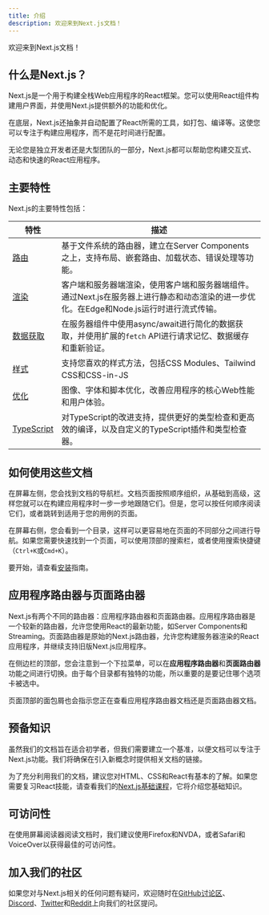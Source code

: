 ```yaml
---
title: 介绍
description: 欢迎来到Next.js文档！
---
```


欢迎来到Next.js文档！

## 什么是Next.js？

Next.js是一个用于构建全栈Web应用程序的React框架。您可以使用React组件构建用户界面，并使用Next.js提供额外的功能和优化。

在底层，Next.js还抽象并自动配置了React所需的工具，如打包、编译等。这使您可以专注于构建应用程序，而不是花时间进行配置。

无论您是独立开发者还是大型团队的一部分，Next.js都可以帮助您构建交互式、动态和快速的React应用程序。

## 主要特性

Next.js的主要特性包括：

| 特性                                                         | 描述                                                         |
| ------------------------------------------------------------ | ------------------------------------------------------------ |
| [路由](/docs/app/building-your-application/routing)          | 基于文件系统的路由器，建立在Server Components之上，支持布局、嵌套路由、加载状态、错误处理等功能。 |
| [渲染](/docs/app/building-your-application/rendering)        | 客户端和服务器端渲染，使用客户端和服务器端组件。通过Next.js在服务器上进行静态和动态渲染的进一步优化。在Edge和Node.js运行时进行流式传输。 |
| [数据获取](/docs/app/building-your-application/data-fetching) | 在服务器组件中使用async/await进行简化的数据获取，并使用扩展的`fetch` API进行请求记忆、数据缓存和重新验证。 |
| [样式](/docs/app/building-your-application/styling)          | 支持您喜欢的样式方法，包括CSS Modules、Tailwind CSS和CSS-in-JS |
| [优化](/docs/app/building-your-application/optimizing)       | 图像、字体和脚本优化，改善应用程序的核心Web性能和用户体验。  |
| [TypeScript](/docs/app/building-your-application/configuring/typescript) | 对TypeScript的改进支持，提供更好的类型检查和更高效的编译，以及自定义的TypeScript插件和类型检查器。 |

## 如何使用这些文档

在屏幕左侧，您会找到文档的导航栏。文档页面按照顺序组织，从基础到高级，这样您就可以在构建应用程序时一步一步地跟随它们。但是，您可以按任何顺序阅读它们，或者跳转到适用于您的用例的页面。

在屏幕右侧，您会看到一个目录，这样可以更容易地在页面的不同部分之间进行导航。如果您需要快速找到一个页面，可以使用顶部的搜索栏，或者使用搜索快捷键（`Ctrl+K`或`Cmd+K`）。

要开始，请查看[安装](/docs/getting-started/installation)指南。

## 应用程序路由器与页面路由器

Next.js有两个不同的路由器：应用程序路由器和页面路由器。应用程序路由器是一个较新的路由器，允许您使用React的最新功能，如Server Components和Streaming。页面路由器是原始的Next.js路由器，允许您构建服务器渲染的React应用程序，并继续支持旧版Next.js应用程序。

在侧边栏的顶部，您会注意到一个下拉菜单，可以在**应用程序路由器**和**页面路由器**功能之间进行切换。由于每个目录都有独特的功能，所以重要的是要记住哪个选项卡被选中。

页面顶部的面包屑也会指示您正在查看应用程序路由器文档还是页面路由器文档。

## 预备知识

虽然我们的文档旨在适合初学者，但我们需要建立一个基准，以便文档可以专注于Next.js功能。我们将确保在引入新概念时提供相关文档的链接。

为了充分利用我们的文档，建议您对HTML、CSS和React有基本的了解。如果您需要复习React技能，请查看我们的[Next.js基础课程](/learn/foundations/about-nextjs)，它将介绍您基础知识。

## 可访问性

在使用屏幕阅读器阅读文档时，我们建议使用Firefox和NVDA，或者Safari和VoiceOver以获得最佳的可访问性。

## 加入我们的社区

如果您对与Next.js相关的任何问题有疑问，欢迎随时在[GitHub讨论区](https://github.com/vercel/next.js/discussions)、[Discord](https://discord.com/invite/bUG2bvbtHy)、[Twitter](https://twitter.com/nextjs)和[Reddit](https://www.reddit.com/r/nextjs)上向我们的社区提问。
